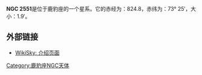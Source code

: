 '''NGC 2551'''是位于鹿豹座的一个星系。它的赤经为：824.8，赤纬为：73° 25′，大小：1.9′。

== 外部链接 ==
* [http://www.wikisky.org/?object=NGC+2551 WikiSky: 介绍页面]{{Wayback|url=http://www.wikisky.org/?object=NGC+2551 |date=20180520123926 }}

{{星系小作品}}

[[Category:鹿豹座NGC天体|Category:鹿豹座NGC天体]]